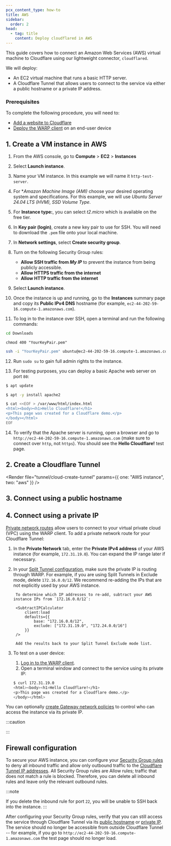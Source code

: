 ```yaml
---
pcx_content_type: how-to
title: AWS
sidebar:
  order: 2
head:
  - tag: title
    content: Deploy cloudflared in AWS
---
```



This guide covers how to connect an Amazon Web Services (AWS) virtual machine to Cloudflare using our lightweight connector, `cloudflared`.

We will deploy:

- An EC2 virtual machine that runs a basic HTTP server.
- A Cloudflare Tunnel that allows users to connect to the service via either a public hostname or a private IP address.

### Prerequisites

To complete the following procedure, you will need to:

- [Add a website to Cloudflare](/fundamentals/manage-domains/add-site/)
- [Deploy the WARP client](/cloudflare-one/connections/connect-devices/warp/deployment/manual-deployment/) on an end-user device

## 1. Create a VM instance in AWS

1. From the AWS console, go to **Compute** > **EC2** > **Instances**

2. Select **Launch instance**.

3. Name your VM instance. In this example we will name it `http-test-server`.

4. For \*_Amazon Machine Image (AMI)_ choose your desired operating system and specifications. For this example, we will use _Ubuntu Server 24.04 LTS (HVM), SSD Volume Type_.

5. For **Instance type:**, you can select _t2.micro_ which is available on the free tier.

6. In **Key pair (login)**, create a new key pair to use for SSH. You will need to download the `.pem` file onto your local machine.

7. In **Network settings**, select **Create security group**.

8. Turn on the following Security Group rules:

   - **Allow SSH traffic from _My IP_** to prevent the instance from being publicly accessible.
   - **Allow HTTPS traffic from the internet**
   - **Allow HTTP traffic from the internet**

9. Select **Launch instance**.

10. Once the instance is up and running, go to the **Instances** summary page and copy its **Public IPv4 DNS** hostname (for example, `ec2-44-202-59-16.compute-1.amazonaws.com`).

11. To log in to the instance over SSH, open a terminal and run the following commands:

```sh
cd Downloads
```

```
chmod 400 "YourKeyPair.pem"
```

```sh
ssh -i "YourKeyPair.pem" ubuntu@ec2-44-202-59-16.compute-1.amazonaws.com
```

12. Run `sudo su` to gain full admin rights to the instance.

13. For testing purposes, you can deploy a basic Apache web server on port `80`:

```bash
$ apt update

$ apt -y install apache2

$ cat <<EOF > /var/www/html/index.html
<html><body><h1>Hello Cloudflare!</h1>
<p>This page was created for a Cloudflare demo.</p>
</body></html>
EOF
```

14. To verify that the Apache server is running, open a browser and go to `http://ec2-44-202-59-16.compute-1.amazonaws.com` (make sure to connect over `http`, not `https`). You should see the **Hello Cloudflare!** test page.

## 2. Create a Cloudflare Tunnel

<Render
	file="tunnel/cloud-create-tunnel"
	params={{ one: "AWS instance", two: "aws" }}
/>

## 3. Connect using a public hostname

<Render file="tunnel/cloud-public-hostname" />

## 4. Connect using a private IP

[Private network routes](/cloudflare-one/connections/connect-networks/private-net/cloudflared/) allow users to connect to your virtual private cloud (VPC) using the WARP client. To add a private network route for your Cloudflare Tunnel:

1. In the **Private Network** tab, enter the **Private IPv4 address** of your AWS instance (for example, `172.31.19.0`). You can expand the IP range later if necessary.
2. In your [Split Tunnel configuration](/cloudflare-one/connections/connect-devices/warp/configure-warp/route-traffic/split-tunnels/#add-a-route), make sure the private IP is routing through WARP. For example, if you are using Split Tunnels in Exclude mode, delete `172.16.0.0/12`. We recommend re-adding the IPs that are not explicitly used by your AWS instance.

		To determine which IP addresses to re-add, subtract your AWS instance IPs from `172.16.0.0/12`:

		<SubtractIPCalculator
			client:load
			defaults={{
				base: "172.16.0.0/12",
				exclude: ["172.31.19.0", "172.24.0.0/16"]
			}}
		/>

		Add the results back to your Split Tunnel Exclude mode list.

3. To test on a user device:

   1. [Log in to the WARP client](/cloudflare-one/connections/connect-devices/warp/deployment/manual-deployment/).
   2. Open a terminal window and connect to the service using its private IP:

   ```sh
   $ curl 172.31.19.0
   <html><body><h1>Hello Cloudflare!</h1>
   <p>This page was created for a Cloudflare demo.</p>
   </body></html>
   ```

You can optionally [create Gateway network policies](/cloudflare-one/connections/connect-networks/private-net/cloudflared/#4-recommended-filter-network-traffic-with-gateway) to control who can access the instance via its private IP.

:::caution

<Render file="aws-resolver" product="cloudflare-one" />

:::

## Firewall configuration

To secure your AWS instance, you can configure your [Security Group rules](https://docs.aws.amazon.com/vpc/latest/userguide/security-group-rules.html) to deny all inbound traffic and allow only outbound traffic to the [Cloudflare Tunnel IP addresses](/cloudflare-one/connections/connect-networks/configure-tunnels/tunnel-with-firewall/#required-for-tunnel-operation). All Security Group rules are Allow rules; traffic that does not match a rule is blocked. Therefore, you can delete all inbound rules and leave only the relevant outbound rules.

:::note

If you delete the inbound rule for port `22`, you will be unable to SSH back into the instance.
:::

After configuring your Security Group rules, verify that you can still access the service through Cloudflare Tunnel via its [public hostname](#3-connect-using-a-public-hostname) or [private IP](#4-connect-using-a-private-ip). The service should no longer be accessible from outside Cloudflare Tunnel -- for example, if you go to `http://ec2-44-202-59-16.compute-1.amazonaws.com` the test page should no longer load.
